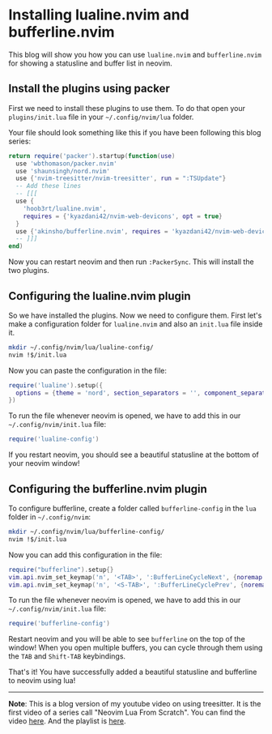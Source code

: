 # Installing lualine.nvim and bufferline.nvim

This blog will show you how you can use `lualine.nvim` and `bufferline.nvim` for showing a statusline and buffer list in neovim.

## Install the plugins using packer

First we need to install these plugins to use them. To do that open your `plugins/init.lua` file in your `~/.config/nvim/lua` folder.

Your file should look something like this if you have been following this blog series:

```lua
return require('packer').startup(function(use)
  use 'wbthomason/packer.nvim'
  use 'shaunsingh/nord.nvim'
  use {'nvim-treesitter/nvim-treesitter', run = ":TSUpdate"}
  -- Add these lines
  -- [[[
  use {
    'hoob3rt/lualine.nvim',
    requires = {'kyazdani42/nvim-web-devicons', opt = true}
  }
  use {'akinsho/bufferline.nvim', requires = 'kyazdani42/nvim-web-devicons'}  
  -- ]]]
end)
```

Now you can restart neovim and then run `:PackerSync`. This will install the two plugins.

## Configuring the lualine.nvim plugin

So we have installed the plugins. Now we need to configure them. First let's make a configuration folder for `lualine.nvim` and also an `init.lua` file inside it.

```bash
mkdir ~/.config/nvim/lua/lualine-config/
nvim !$/init.lua
```

Now you can paste the configuration in the file:

```lua
require('lualine').setup({
  options = {theme = 'nord', section_separators = '', component_separators = ''}
})
```

To run the file whenever neovim is opened, we have to add this in our `~/.config/nvim/init.lua` file:

```lua
require('lualine-config')
```

If you restart neovim, you should see a beautiful statusline at the bottom of your neovim window!

## Configuring the bufferline.nvim plugin

To configure bufferline, create a folder called `bufferline-config` in the `lua` folder in `~/.config/nvim`:

```bash
mkdir ~/.config/nvim/lua/bufferline-config/
nvim !$/init.lua
```

Now you can add this configuration in the file:

```lua
require("bufferline").setup{}
vim.api.nvim_set_keymap('n', '<TAB>', ':BufferLineCycleNext', {noremap = true, silent = true})
vim.api.nvim_set_keymap('n', '<S-TAB>', ':BufferLineCyclePrev', {noremap = true, silent = true})
```
To run the file whenever neovim is opened, we have to add this in our `~/.config/nvim/init.lua` file:

```lua
require('bufferline-config')
```

Restart neovim and you will be able to see `bufferline` on the top of the window! When you open multiple buffers, you can cycle through them using the `TAB` and `Shift-TAB` keybindings.

That's it! You have successfully added a beautiful statusline and bufferline to neovim using lua!

___

**Note**: This is a blog version of my youtube video on using treesitter. It is the first video of a series call "Neovim Lua From Scratch". You can find the video [here](https://www.youtube.com/watch?v=quPUdKBYScY&t=8s). And the playlist is [here](https://www.youtube.com/playlist?list=PLPDVgSbOnt7LXQ8DTzu37UwCpA0elyD0V).
